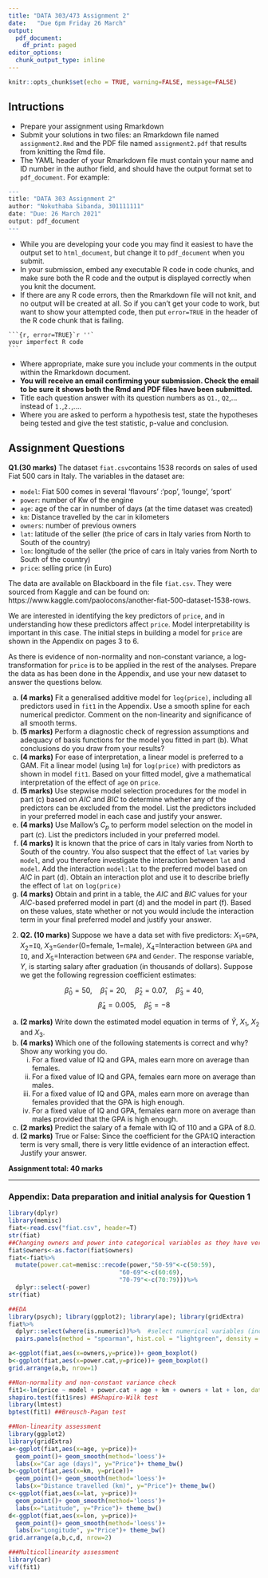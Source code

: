 ---
title: "DATA 303/473 Assignment 2"
date:   "Due 6pm Friday 26 March"
output:
  pdf_document:
    df_print: paged
editor_options: 
  chunk_output_type: inline
---

```{r setup, include=FALSE}
knitr::opts_chunk$set(echo = TRUE, warning=FALSE, message=FALSE)
```

## Intructions

*  Prepare your assignment using Rmarkdown
*  Submit your solutions in two files: an Rmarkdown file named `assignment2.Rmd` and the PDF file named `assignment2.pdf` that results from knitting the Rmd file.
*  The YAML header of your Rmarkdown file must contain your name and ID number in the author field, and should have the output format set to `pdf_document`. For example:

```{r eval=FALSE}
---
title: "DATA 303 Assignment 2"
author: "Nokuthaba Sibanda, 301111111"
date: "Due: 26 March 2021"
output: pdf_document
---
```
*  While you are developing your code you may find it easiest to have the output set to `html_document`, but change it to `pdf_document` when you submit.
*  In your submission, embed any executable R code in code chunks, and make sure both the R code and the output is displayed correctly when you knit the document.
*  If there are any R code errors, then the Rmarkdown file will not knit, and no output will be created at all. So if you can't get your code to work, but want to show your attempted code, then put `error=TRUE` in the header of the R code chunk that is failing.

````
```{r, error=TRUE}`r ''`
your imperfect R code
```
````
*  Where appropriate, make sure you include your comments in the output within the Rmarkdown document.
*  **You will receive an email confirming your submission.  Check the email to be sure it shows both the Rmd and PDF files have been submitted.**
*  Title each question answer with its question numbers as `Q1.`, `Q2`,... instead of `1.`,`2.`,....
*  Where you are asked to perform a hypothesis test, state the hypotheses being tested and give the test statistic, p-value and conclusion.

\newpage

## Assignment Questions

**Q1.(30 marks)**   The dataset `fiat.csv`contains 1538 records on sales of used Fiat 500 cars in Italy.  The variables in the dataset are:

*  `model`: Fiat 500 comes in several 'flavours' :'pop', 'lounge', 'sport'
*  `power`: number of Kw of the engine
*  `age`: age of the car in number of days (at the time dataset was created)
*  `km`: Distance travelled by the car in kilometers
*  `owners`: number of previous owners
*  `lat`: latitude of the seller (the price of cars in Italy varies from North to South of the country)
*  `lon`: longitude of the seller (the price of cars in Italy varies from North to South of the country)
*  `price`: selling price (in Euro)

The data are available on Blackboard in the file `fiat.csv`.  They were sourced from Kaggle and can be found on: https://www.kaggle.com/paolocons/another-fiat-500-dataset-1538-rows.

We are interested in identifying the key predictors of `price`, and in understanding how these predictors affect `price`. Model interpretability is important in this case. The initial steps in building a model for `price` are shown in the Appendix on pages 3 to 6.

As there is evidence of non-normality and non-constant variance, a log-transformation for `price` is to be applied in the rest of the analyses.  Prepare the data as has been done in the Appendix, and use your new dataset to answer the questions below.

a.  **(4 marks)**  Fit a generalised additive model for `log(price)`, including all predictors used in `fit1` in the Appendix.  Use a smooth spline for each numerical predictor.  Comment on the non-linearity and significance of all smooth terms.
b.  **(5 marks)** Perform a diagnostic check of regression assumptions and adequacy of basis functions for the model you fitted in part (b).  What conclusions do you draw from your results? 
c.   **(4 marks)** For ease of interpretation, a linear model is preferred to a GAM.  Fit a linear model (using `lm`) for `log(price)` with predictors as shown in model `fit1`.  Based on your fitted model, give a mathematical interpretation of the effect of `age` on `price`. 
d.   **(5 marks)**  Use stepwise model selection procedures for the model in part (c) based on $AIC$ and $BIC$ to determine whether any of the predictors can be excluded from the model. List the predictors included in your preferred model in each case and justify your answer.
e.  **(4 marks)**  Use Mallow's $C_p$ to perform model selection on the model in part (c).  List the predictors included in your preferred model.  
f.  **(4 marks)**  It is known that the price of cars in Italy varies from North to South of the country.  You also suspect that the effect of `lat` varies by `model`, and you therefore investigate the interaction between `lat` and `model`.  Add the interaction `model:lat` to the preferred model based on $AIC$ in part (d). Obtain an interaction plot and use it to describe briefly the effect of `lat` on `log(price)`
g.  **(4 marks)** Obtain and print in a table, the $AIC$ and $BIC$ values for your $AIC$-based preferred model in part (d) and the model in part (f).  Based on these values, state whether or not you would include the interaction term in your final preferred model and justify your answer.

2.  **Q2. (10 marks)**  Suppose we have a data set with five predictors:  $X_1=$`GPA`, $X_2=$`IQ`, $X_3=$`Gender`(0=female, 1=male), $X_4=$Interaction between `GPA` and `IQ`, and $X_5=$Interaction between `GPA` and `Gender`.  The response variable, $Y$, is starting salary after graduation (in thousands of dollars).  Suppose we get the following regression coefficient estimates:


$$\hat\beta_0=50, \quad \hat\beta_1=20, \quad \hat\beta_2=0.07, \quad \hat\beta_3=40,$$
$$\hat\beta_4=0.005, \quad \hat\beta_5=-8$$

a.  **(2 marks)** Write down the estimated model equation in terms of $\hat Y$, $X_1$, $X_2$ and $X_3$.
b.  **(4 marks)** Which one of the following statements is correct and why? Show any working you do.
    i.  For a fixed value of IQ and GPA, males earn more on average than females.
    ii.  For a fixed value of IQ and GPA, females earn more on average than males.
    iii.  For a fixed value of IQ and GPA, males earn more on average than females provided that the GPA is high enough.
    iv.  For a fixed value of IQ and GPA, females earn more on average than males provided that the GPA is high enough.
c.  **(2 marks)** Predict the salary of a female with IQ of 110 and a GPA of 8.0.
d.  **(2 marks)** True or False:   Since the coefficient for the GPA:IQ interaction term is very small, there is very little evidence of an interaction effect. Justify your answer.


**Assignment total: 40 marks**

---------------

### Appendix:  Data preparation and initial analysis for Question 1

```{r}
library(dplyr)
library(memisc)
fiat<-read.csv("fiat.csv", header=T)
str(fiat)
##Changing owners and power into categorical variables as they have very few unique values
fiat$owners<-as.factor(fiat$owners)
fiat<-fiat%>%
  mutate(power.cat=memisc::recode(power,"50-59"<-c(50:59),
                               "60-69"<-c(60:69),
                               "70-79"<-c(70:79)))%>%
  dplyr::select(-power)
str(fiat)
```

\newpage

```{r, fig.align='center', fig.height = 4, fig.width = 8}
##EDA
library(psych); library(ggplot2); library(ape); library(gridExtra)
fiat%>% 
  dplyr::select(where(is.numeric))%>%  #select numerical variables (includes integers)
  pairs.panels(method = "spearman", hist.col = "lightgreen", density = TRUE, ellipses = FALSE )

a<-ggplot(fiat,aes(x=owners,y=price))+ geom_boxplot()
b<-ggplot(fiat,aes(x=power.cat,y=price))+ geom_boxplot()
grid.arrange(a,b, nrow=1)
```

\newpage 


```{r, fig.align='center', fig.height = 3.5, fig.width = 8}
##Non-normality and non-constant variance check
fit1<-lm(price ~ model + power.cat + age + km + owners + lat + lon, data=fiat)
shapiro.test(fit1$res) ##Shapiro-Wilk test
library(lmtest)
bptest(fit1) ##Breusch-Pagan test

##Non-linearity assessment
library(ggplot2)
library(gridExtra)
a<-ggplot(fiat,aes(x=age, y=price))+
  geom_point()+ geom_smooth(method='loess')+
  labs(x="Car age (days)", y="Price")+ theme_bw()
b<-ggplot(fiat,aes(x=km, y=price))+
  geom_point()+ geom_smooth(method='loess')+
  labs(x="Distance travelled (km)", y="Price")+ theme_bw()
c<-ggplot(fiat,aes(x=lat, y=price))+
  geom_point()+ geom_smooth(method='loess')+
  labs(x="Latitude", y="Price")+ theme_bw()
d<-ggplot(fiat,aes(x=lon, y=price))+
  geom_point()+ geom_smooth(method='loess')+
  labs(x="Longitude", y="Price")+ theme_bw()
grid.arrange(a,b,c,d, nrow=2)

###Multicollinearity assessment
library(car)
vif(fit1)
```



